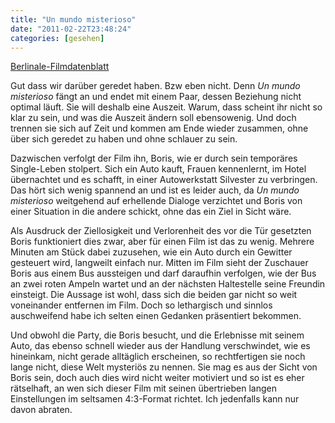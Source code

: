 ```yaml
---
title: "Un mundo misterioso"
date: "2011-02-22T23:48:24"
categories: [gesehen]
---
```


[Berlinale-Filmdatenblatt](http://www.berlinale.de/de/programm/berlinale_programm/datenblatt.php?film_id=20112685)

Gut dass wir darüber geredet haben. Bzw eben nicht. Denn *Un mundo misterioso* fängt an und endet mit einem Paar, dessen Beziehung nicht optimal läuft. Sie will deshalb eine Auszeit. Warum, dass scheint ihr nicht so klar zu sein, und was die Auszeit ändern soll ebensowenig. Und doch trennen sie sich auf Zeit und kommen am Ende wieder zusammen, ohne über sich geredet zu haben und ohne schlauer zu sein.

Dazwischen verfolgt der Film ihn, Boris, wie er durch sein temporäres Single-Leben stolpert. Sich ein Auto kauft, Frauen kennenlernt, im Hotel übernachtet und es schafft, in einer Autowerkstatt Silvester zu verbringen. Das hört sich wenig spannend an und ist es leider auch, da *Un mundo misterioso* weitgehend auf erhellende Dialoge verzichtet und Boris von einer Situation in die andere schickt, ohne das ein Ziel in Sicht wäre.

Als Ausdruck der Ziellosigkeit und Verlorenheit des vor die Tür gesetzten Boris funktioniert dies zwar, aber für einen Film ist das zu wenig. Mehrere Minuten am Stück dabei zuzusehen, wie ein Auto durch ein Gewitter gesteuert wird, langweilt einfach nur. Mitten im Film sieht der Zuschauer Boris aus einem Bus aussteigen und darf daraufhin verfolgen, wie der Bus an zwei roten Ampeln wartet und an der nächsten Haltestelle seine Freundin einsteigt. Die Aussage ist wohl, dass sich die beiden gar nicht so weit voneinander entfernen im Film. Doch so lethargisch und sinnlos auschweifend habe ich selten einen Gedanken präsentiert bekommen.

Und obwohl die Party, die Boris besucht, und die Erlebnisse mit seinem Auto, das ebenso schnell wieder aus der Handlung verschwindet, wie es hineinkam, nicht gerade alltäglich erscheinen, so rechtfertigen sie noch lange nicht, diese Welt mysteriös zu nennen. Sie mag es aus der Sicht von Boris sein, doch auch dies wird nicht weiter motiviert und so ist es eher rätselhaft, an wen sich dieser Film mit seinen übertrieben langen Einstellungen im seltsamen 4:3-Format richtet. Ich jedenfalls kann nur davon abraten.
